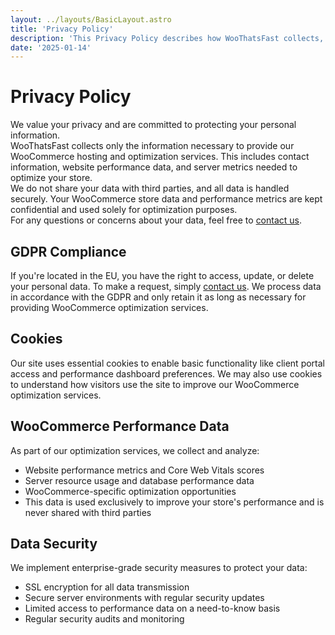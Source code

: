 ```yaml
---
layout: ../layouts/BasicLayout.astro
title: 'Privacy Policy'
description: 'This Privacy Policy describes how WooThatsFast collects, uses, and protects your personal information when you use our WooCommerce optimization services.'
date: '2025-01-14'
---
```


# Privacy Policy

We value your privacy and are committed to protecting your personal information.<br />
WooThatsFast collects only the information necessary to provide our WooCommerce hosting and optimization services. This includes contact information, website performance data, and server metrics needed to optimize your store.<br />
We do not share your data with third parties, and all data is handled securely. Your WooCommerce store data and performance metrics are kept confidential and used solely for optimization purposes.<br />
For any questions or concerns about your data, feel free to [contact us](mailto:hello@woothatsfast.com).

## GDPR Compliance

If you're located in the EU, you have the right to access, update, or delete your personal data. To make a request, simply [contact us](mailto:hello@woothatsfast.com). We process data in accordance with the GDPR and only retain it as long as necessary for providing WooCommerce optimization services.

## Cookies

Our site uses essential cookies to enable basic functionality like client portal access and performance dashboard preferences. We may also use cookies to understand how visitors use the site to improve our WooCommerce optimization services.

## WooCommerce Performance Data

As part of our optimization services, we collect and analyze:
- Website performance metrics and Core Web Vitals scores
- Server resource usage and database performance data
- WooCommerce-specific optimization opportunities
- This data is used exclusively to improve your store's performance and is never shared with third parties

## Data Security

We implement enterprise-grade security measures to protect your data:
- SSL encryption for all data transmission
- Secure server environments with regular security updates
- Limited access to performance data on a need-to-know basis
- Regular security audits and monitoring
